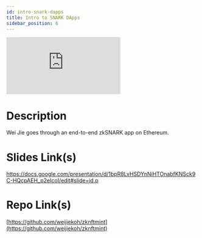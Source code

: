 ```yaml
---
id: intro-snark-dapps
title: Intro to SNARK DApps
sidebar_position: 6
---
```


<iframe
  src="https://www.youtube.com/embed/lKEWt0cgXW4"
  title="YouTube video player"
  frameborder="0"
  allow="accelerometer; autoplay; clipboard-write; encrypted-media; gyroscope; picture-in-picture"
  allowfullscreen
></iframe>

# Description

Wei Jie goes through an end-to-end zkSNARK app on Ethereum.

# Slides Link(s)

https://docs.google.com/presentation/d/1bpR8LvHSDYnNiHTOnabfKNSck9C-HQcpAEH_p2eIcoI/edit#slide=id.p

# Repo Link(s)

[https://github.com/weijiekoh/zknftmint](https://github.com/weijiekoh/zknftmint)
